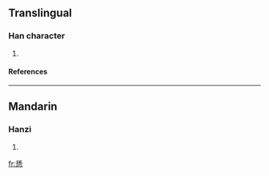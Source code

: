 ==Translingual==
===Han character===
{{Han char|rn=61|rad=心|as=10|sn=14|four=1233<sub>3</sub>|canj=弓火心 (NFP)}}
# {{defn|Han|sort=心10}}
====References====
{{Han ref|kx=0396.460|dkj=11023|dj=0735.330|hdz=42335.050|uh=613B|ud=24891|bh=E1D2|bd=57810}}

----
==Mandarin==
===Hanzi===
{{cmn-hanzi|pin=[[sùn]] ([[sun4]])|wg=sun<sup>4</sup>}}
# {{defn|Mandarin}}

[[fr:愻]]